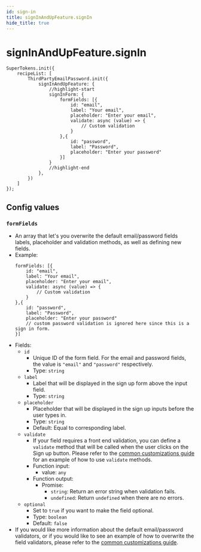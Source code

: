 ```yaml
---
id: sign-in
title: signInAndUpFeature.signIn
hide_title: true
---
```


# signInAndUpFeature.signIn

```tsx
SuperTokens.init({
    recipeList: [
        ThirdPartyEmailPassword.init({
            signInAndUpFeature: {
                //highlight-start
                signInForm: {
                    formFields: [{
                        id: "email",
                        label: "Your email",
                        placeholder: "Enter your email",
                        validate: async (value) => {
                            // Custom validation
                        }
                    },{
                        id: "password",
                        label: "Password",
                        placeholder: "Enter your password"
                    }]
                }
                //highlight-end
            },
        })
    ]
});
```

## Config values

### `formFields`
- An array that let's you overwrite the default email/password fields labels, placeholder and validation methods, as well as defining new fields.
- Example: 
    ```tsx
    formFields: [{
        id: "email",
        label: "Your email",
        placeholder: "Enter your email",
        validate: async (value) => {
            // Custom validation
        }
    },{
        id: "password",
        label: "Password",
        placeholder: "Enter your password"
        // custom password validation is ignored here since this is a sign in form.
    }]
    ```
- Fields:
    - `id`
        - Unique ID of the form field. For the email and password fields, the value is `"email"` and `"password"` respectively.
        - Type: `string`
    - `label`
        - Label that will be displayed in the sign up form above the input field.
        - Type: `string`
    - `placeholder`
        - Placeholder that will be displayed in the sign up inputs before the user types in.
        - Type: `string`
        - Default: Equal to corresponding label.
    - `validate`
        - If your field requires a front end validation, you can define a `validate` method that will be called when the user clicks on the Sign up button. Please refer to the [common customizations guide](/docs/thirdpartyemailpassword/common-customizations/signup-form/field-validators) for an example of how to use `validate` methods.
        - Function input:
            - value: `any`
        - Function output:
            - Promise:
                - `string`: Return an error string when validation fails.
                - `undefined`: Return `undefined` when there are no errors.
    - `optional`
        - Set to `true` if you want to make the field optional. 
        - Type: `boolean`
        - Default: `false`
- If you would like more information about the default email/password validators, or if you would like to see an example of how to overwrite the field validators, please refer to the [common customizations guide](/docs/thirdpartyemailpassword/common-customizations/signup-form/field-validators).
